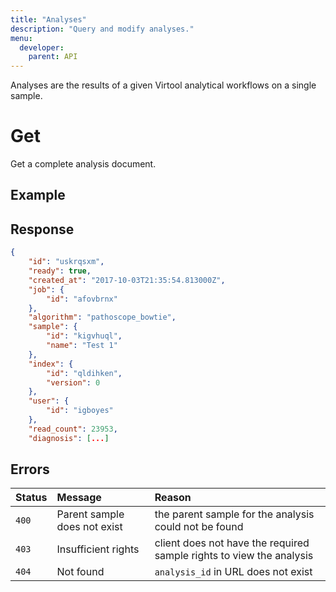 ```yaml
---
title: "Analyses"
description: "Query and modify analyses."
menu:
  developer:
    parent: API
---
```


Analyses are the results of a given Virtool analytical workflows on a single sample.

# Get

<Permission name="read" resource="reference" />

Get a complete analysis document.

<Endpoint method="GET" path="/api/analyses/:id" />

## Example

<Request method="GET" path="/api/analyses/uskrqsxm" />

## Response

<Response status="200 OK">

```json
{
    "id": "uskrqsxm",
    "ready": true,
    "created_at": "2017-10-03T21:35:54.813000Z",
    "job": {
        "id": "afovbrnx"
    },
    "algorithm": "pathoscope_bowtie",
    "sample": {
        "id": "kigvhuql",
        "name": "Test 1"
    },
    "index": {
        "id": "qldihken",
        "version": 0
    },
    "user": {
        "id": "igboyes"
    },
    "read_count": 23953,
    "diagnosis": [...]
```

</Response>

## Errors

| Status | Message                      | Reason                                                               |
| :----- | :--------------------------- | :------------------------------------------------------------------- |
| `400`  | Parent sample does not exist | the parent sample for the analysis could not be found                |
| `403`  | Insufficient rights          | client does not have the required sample rights to view the analysis |
| `404`  | Not found                    | `analysis_id` in URL does not exist                                  |
